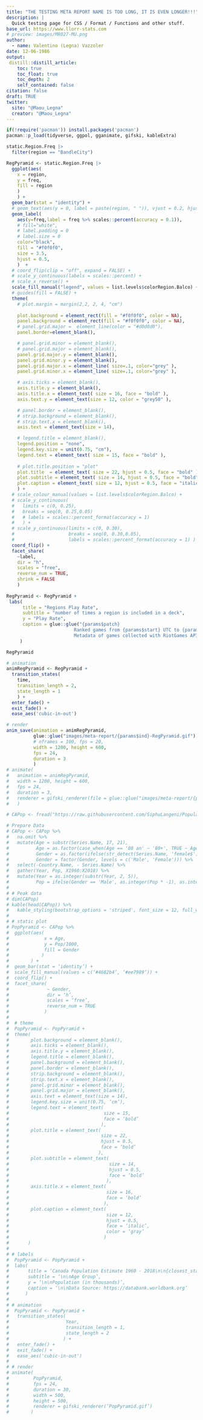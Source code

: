 ```yaml
---
title: "THE TESTING META REPORT NAME IS TOO LONG, IT IS EVEN LONGER!!!"
description: |
  Quick testing page for CSS / Format / Functions and other stuff.
base_url: https://www.llorr-stats.com
# preview: images/MR027-MU.png
author:
  - name: Valentino (Legna) Vazzoler
date: 12-06-1986
output:
 distill::distill_article:
    toc: true
    toc_float: true
    toc_depth: 2
    self_contained: false
citation: false
draft: TRUE
twitter:
  site: "@Maou_Legna"
  creator: "@Maou_Legna"
---
```



```r
if(!require('pacman')) install.packages('pacman')
pacman::p_load(tidyverse, ggpol, gganimate, gifski, kableExtra)

static.Region.Freq |>
  filter(region == "BandleCity")

RegPyramid <- static.Region.Freq |>
  ggplot(aes(
    x = region,
    y = freq,
    fill = region
    )
    ) +
  geom_bar(stat = "identity") +
  # geom_text(aes(y = 0, label = paste(region, " ")), vjust = 0.2, hjust = 1 ,color="black") +
  geom_label(
    aes(y=freq,label = freq %>% scales::percent(accuracy = 0.1)),
    # fill="white",
    # label.padding = 0
    # label.size = 0
    color="black",
    fill = "#f0f0f0",
    size = 3.5,
    hjust = 0.5,
    )  +
  # coord_flip(clip = "off", expand = FALSE) +
  # scale_y_continuous(labels = scales::percent) +
  # scale_x_reverse() +
  scale_fill_manual("legend", values = list.levels$colorRegion.Balco) +
  # guides(fill = FALSE) +
  theme(
    # plot.margin = margin(2,2, 2, 4, "cm")
    
    plot.background = element_rect(fill = "#f0f0f0", color = NA),
    panel.background = element_rect(fill = "#f0f0f0", color = NA),
    # panel.grid.major =  element_line(color = "#d0d0d0"),
    panel.border=element_blank(),

    # panel.grid.minor = element_blank(),
    # panel.grid.major = element_blank(),
    panel.grid.major.y = element_blank(),
    panel.grid.minor.y = element_blank(),
    panel.grid.major.x = element_line( size=.1, color="grey" ),
    panel.grid.minor.x = element_line( size=.1, color="grey" ),

    # axis.ticks = element_blank(),
    axis.title.y = element_blank(),
    axis.title.x = element_text( size = 16, face = "bold" ),
    axis.text.y = element_text(size = 12, color = "grey50" ),

    # panel.border = element_blank(),
    # strip.background = element_blank(),
    # strip.text.x = element_blank(),
    axis.text = element_text(size = 14),

    # legend.title = element_blank(),
    legend.position = "none",
    legend.key.size = unit(0.75, "cm"),
    legend.text = element_text( size = 15, face = "bold" ),
    
    # plot.title.position = "plot"
    plot.title  = element_text( size = 22, hjust = 0.5, face = "bold" ),
    plot.subtitle = element_text( size = 14, hjust = 0.5, face = "bold" ),
    plot.caption = element_text( size = 12, hjust = 0.5, face = "italic", color = "gray" )
    ) +
  # scale_colour_manual(values = list.levels$colorRegion.Balco) +
  # scale_y_continuous(
  #   limits = c(0, 0.25),
  #   breaks = seq(0, 0.25,0.05)
  #   # labels = scales::percent_format(accuracy = 1) 
  #   ) +
  # scale_y_continuous(limits = c(0, 0.30),
  #                    breaks = seq(0, 0.30,0.05),
  #                    labels = scales::percent_format(accuracy = 1) ) +
  coord_flip() +
  facet_share(
    ~label,
    dir = "h",
    scales = "free",
    reverse_num = TRUE,
    shrink = FALSE
    )
  
RegPyramid <- RegPyramid +
 labs(
      title = "Regions Play Rate",
      subtitle = "number of times a region is included in a deck",
      y = "Play Rate",
      caption = glue::glue("{params$patch}
                         Ranked games from {params$start} UTC to {params$end} UTC
                         Metadata of games collected with RiotGames API")
     )

RegPyramid
```

```r
# animation
animRegPyramid <- RegPyramid +
  transition_states(
    time,
    transition_length = 2,
    state_length = 1
    ) +
  enter_fade() +
  exit_fade() +
  ease_aes('cubic-in-out')

# render
anim_save(animation = animRegPyramid,
          glue::glue("images/meta-report/{params$ind}-RegPyramid.gif"),
          # nframes = 100, fps = 20,
          width = 1200, height = 600,
          fps = 24,
          duration = 3
          )
# animate(
#   animation = animRegPyramid,
#   width = 1200, height = 600,
#   fps = 24,
#   duration = 3,
#   renderer = gifski_renderer(file = glue::glue("images/meta-report/{params$ind}-RegPyramid.gif"))
#   )
```


```r
# CAPop <- fread("https://raw.githubusercontent.com/SiphuLangeni/Population-Pyramid-Animation/master/CAPop.csv")

# Prepare Data
# CAPop <- CAPop %>% 
#   na.omit %>% 
#   mutate(Age = substr(Series.Name, 17, 21),
#          Age = as.factor(case_when(Age == '80 an' ~ '80+', TRUE ~ Age)),
#          Gender = as.factor(ifelse(str_detect(Series.Name, 'female$') == TRUE, 'Female', 'Male')),
#          Gender = factor(Gender, levels = c('Male', 'Female'))) %>% 
#   select(-Country.Name, - Series.Name) %>% 
#   gather(Year, Pop, X1960:X2018) %>% 
#   mutate(Year = as.integer(substr(Year, 2, 5)),
#          Pop = ifelse(Gender == 'Male', as.integer(Pop * -1), as.integer(Pop)))
# 
# # Peak data
# dim(CAPop)
# kable(head(CAPop)) %>%
#   kable_styling(bootstrap_options = 'striped', font_size = 12, full_width = FALSE)
# 
# # static plot
# PopPyramid <- CAPop %>%
#  ggplot(aes(
#             x = Age,
#             y = Pop/1000,
#             fill = Gender
#            )
#        ) +
#  geom_bar(stat = ‘identity’) +
#  scale_fill_manual(values = c(‘#4682b4’, ‘#ee7989’)) + 
#  coord_flip() + 
#  facet_share(
#              ~ Gender,
#              dir = ‘h’,
#              scales = ‘free’,
#              reverse_num = TRUE
#             )
# 
#  # theme
#  PopPyramid <- PopPyramid +
#  theme(
#        plot.background = element_blank(),
#        axis.ticks = element_blank(),
#        axis.title.y = element_blank(),
#        legend.title = element_blank(),
#        panel.background = element_blank(),
#        panel.border = element_blank(),
#        strip.background = element_blank(),
#        strip.text.x = element_blank(),
#        panel.grid.minor = element_blank(),
#        panel.grid.major = element_blank(), 
#        axis.text = element_text(size = 14),
#        legend.key.size = unit(0.75, ‘cm’),
#        legend.text = element_text(
#                                   size = 15,
#                                   face = ‘bold’
#                                  ),
#        plot.title = element_text(
#                                  size = 22,
#                                  hjust = 0.5,
#                                  face = ‘bold’
#                                 ),
#        plot.subtitle = element_text(
#                                     size = 14,
#                                     hjust = 0.5,
#                                     face = ‘bold’
#                                    ),
#        axis.title.x = element_text(
#                                    size = 16,
#                                    face = ‘bold’
#                                   ),
#        plot.caption = element_text(
#                                    size = 12,
#                                    hjust = 0.5,
#                                    face = ‘italic’,
#                                    color = ‘gray’
#                                   )
#       )
#  
# # labels 
#  PopPyramid <- PopPyramid + 
#  labs(
#       title = ‘Canada Population Estimate 1960 - 2018\n\n{closest_state}’,
#       subtitle = ‘\n\nAge Group’,
#       y = ‘\n\nPopulation (in thousands)’,
#       caption = ‘\n\nData Source: https://databank.worldbank.org’
#      )
#  
# # animation
#  PopPyramid <- PopPyramid + 
#   transition_states(
#                     Year,
#                     transition_length = 1,
#                     state_length = 2
#                    ) + 
#   enter_fade() +
#   exit_fade() + 
#   ease_aes('cubic-in-out')
#  
# # render
# animate(
#         PopPyramid,
#         fps = 24,
#         duration = 30,
#         width = 500,
#         height = 500,
#         renderer = gifski_renderer(‘PopPyramid.gif’)
#        ) 
```

